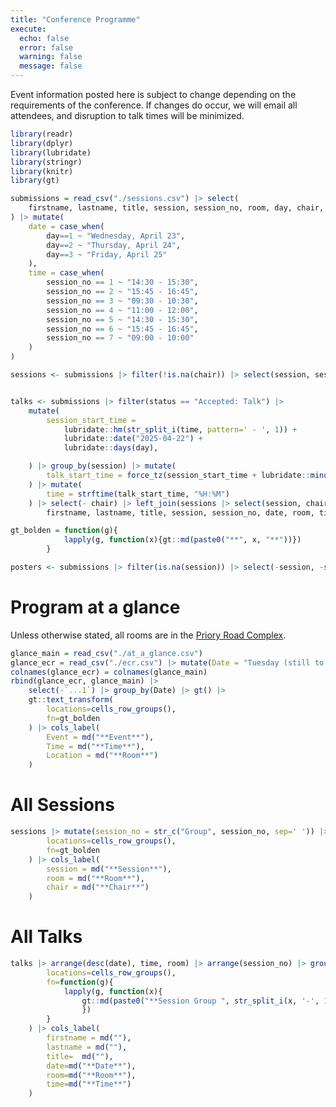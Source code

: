 ```yaml
---
title: "Conference Programme"
execute:
  echo: false
  error: false
  warning: false
  message: false
---
```

Event information posted here is subject to change depending on the requirements of the conference. If changes do occur, we will email all attendees, and disruption to talk times will be minimized. 
```r
library(readr)
library(dplyr)
library(lubridate)
library(stringr)
library(knitr)
library(gt)

submissions = read_csv("./sessions.csv") |> select(
    firstname, lastname, title, session, session_no, room, day, chair, status
) |> mutate(
    date = case_when(
        day==1 ~ "Wednesday, April 23",
        day==2 ~ "Thursday, April 24",
        day==3 ~ "Friday, April 25"
    ),
    time = case_when(
        session_no == 1 ~ "14:30 - 15:30",
        session_no == 2 ~ "15:45 - 16:45",
        session_no == 3 ~ "09:30 - 10:30",
        session_no == 4 ~ "11:00 - 12:00",
        session_no == 5 ~ "14:30 - 15:30",
        session_no == 6 ~ "15:45 - 16:45",
        session_no == 7 ~ "09:00 - 10:00"
    )
)

sessions <- submissions |> filter(!is.na(chair)) |> select(session, session_no, room, date, time, chair) |> rename(start_time='time') |> arrange(desc(date), start_time)


talks <- submissions |> filter(status == "Accepted: Talk") |> 
    mutate(
        session_start_time = 
            lubridate::hm(str_split_i(time, pattern=' - ', 1)) + 
            lubridate::date("2025-04-22") + 
            lubridate::days(day),

    ) |> group_by(session) |> mutate(
        talk_start_time = force_tz(session_start_time + lubridate::minutes(20)*(row_number()-1), 'Europe/London')
    ) |> mutate(
        time = strftime(talk_start_time, "%H:%M")
    ) |> select(- chair) |> left_join(sessions |> select(session, chair), by='session') |> select(
        firstname, lastname, title, session, session_no, date, room, time)

gt_bolden = function(g){
            lapply(g, function(x){gt::md(paste0("**", x, "**"))})
        }

posters <- submissions |> filter(is.na(session)) |> select(-session, -session_no, -room, -day, -chair, -date)
```

# Program at a glance
Unless otherwise stated, all rooms are in the [Priory Road Complex](../venue). 



```r

glance_main = read_csv("./at_a_glance.csv")
glance_ecr = read_csv("./ecr.csv") |> mutate(Date = "Tuesday (still to confirm)") |> select(-notes)
colnames(glance_ecr) = colnames(glance_main)
rbind(glance_ecr, glance_main) |> 
    select(-`...1`) |> group_by(Date) |> gt() |> 
    gt::text_transform(
        locations=cells_row_groups(),
        fn=gt_bolden
    ) |> cols_label(
        Event = md("**Event**"),
        Time = md("**Time**"),
        Location = md("**Room**")
    )
```

# All Sessions

```r
sessions |> mutate(session_no = str_c("Group", session_no, sep=' ')) |> group_by(session_no, date, start_time) |> gt() |> gt::text_transform(
        locations=cells_row_groups(),
        fn=gt_bolden
    ) |> cols_label(
        session = md("**Session**"),
        room = md("**Room**"),
        chair = md("**Chair**")
    )
```

# All Talks

```r
talks |> arrange(desc(date), time, room) |> arrange(session_no) |> group_by(session_no, session) |> gt() |> gt::text_transform(
        locations=cells_row_groups(),
        fn=function(g){
            lapply(g, function(x){
                gt::md(paste0("**Session Group ", str_split_i(x, '-', 1), "**", '-', str_split_i(x, '-', 2)))
                })
        }
    ) |> cols_label(
        firstname = md(""),
        lastname = md(""),
        title=  md(""),
        date=md("**Date**"),
        room=md("**Room**"),
        time=md("**Time**")
    )
```
